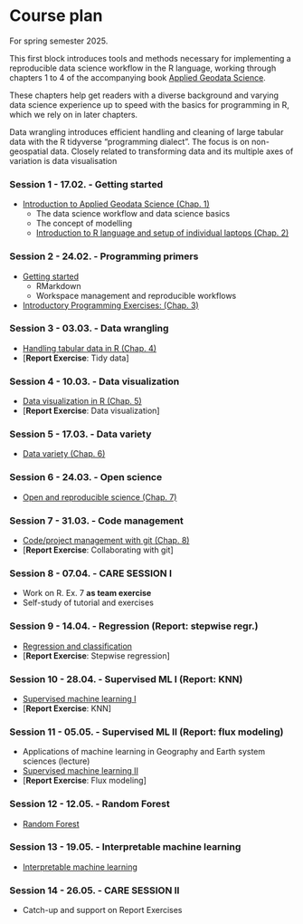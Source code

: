 # Course plan {#sec-plan}

For spring semester 2025.

This first block introduces tools and methods necessary for implementing a reproducible data science workflow in the R language, working through chapters 1 to 4 of the accompanying book [Applied Geodata Science](https://geco-bern.github.io/agds_book/).

These chapters help get readers with a diverse background and varying data science experience up to speed with the basics for programming in R, which we rely on in later chapters.

Data wrangling introduces efficient handling and cleaning of large tabular data with the R tidyverse “programming dialect”. The focus is on non-geospatial data.
Closely related to transforming data and its multiple axes of variation is data visualisation

### Session 1 - 17.02. - Getting started {.unnumbered}

- [Introduction to Applied Geodata Science (Chap. 1)](https://geco-bern.github.io/agds_book/intro.html#what-is-applied-geodata-science)
  - The data science workflow and data science basics
  - The concept of modelling
  - [Introduction to R language and setup of individual laptops (Chap. 2)](https://geco-bern.github.io/agds_book/getting_started.html)

### Session 2 - 24.02. - Programming primers {.unnumbered}

- [Getting started](https://geco-bern.github.io/agds_book/getting_started.html)
  - RMarkdown
  - Workspace management and reproducible workflows
- [Introductory Programming Exercises:  (Chap. 3)](https://geco-bern.github.io/agds_book/programming_primers.html)

### Session 3 - 03.03. - Data wrangling {.unnumbered}

- [Handling tabular data in R (Chap. 4)](https://geco-bern.github.io/agds_book/data_wrangling.html)
- [**Report Exercise**: Tidy data]

### Session 4 - 10.03. - Data visualization {.unnumbered}

- [Data visualization in R (Chap. 5)](https://geco-bern.github.io/agds_book/data_vis.html)
- [**Report Exercise**: Data visualization]

### Session 5 - 17.03. - Data variety {.unnumbered}

- [Data variety (Chap. 6)](https://geco-bern.github.io/agds_book/data_variety.html)

### Session 6 - 24.03. - Open science {.unnumbered}

- [Open and reproducible science (Chap. 7)](https://geco-bern.github.io/agds_book/open_science.html#openscience)

### Session 7 - 31.03. - Code management {.unnumbered}

- [Code/project management with git (Chap. 8)](https://geco-bern.github.io/agds_book/code_management.html)
- [**Report Exercise**: Collaborating with git]

### Session 8 - 07.04. - CARE SESSION I {.unnumbered}

- Work on R. Ex. 7 **as team exercise**
- Self-study of tutorial and exercises

### Session 9 - 14.04. - Regression (Report: stepwise regr.) {.unnumbered}

- [Regression and classification](https://geco-bern.github.io/agds_book/regression_classification.html)
- [**Report Exercise**: Stepwise regression]

### Session 10 - 28.04. - Supervised ML I (Report: KNN){.unnumbered}

- [Supervised machine learning I](https://geco-bern.github.io/agds_book/supervised_ml_I.html)
- [**Report Exercise**: KNN]

### Session 11 - 05.05. - Supervised ML II (Report: flux modeling) {.unnumbered}

- Applications of machine learning in Geography and Earth system sciences (lecture)
- [Supervised machine learning II](https://geco-bern.github.io/agds_book/supervised_ml_II.html)
- [**Report Exercise**: Flux modeling]

### Session 12 - 12.05. - Random Forest {.unnumbered}

- [Random Forest](https://geco-bern.github.io/agds_book/randomforest.html)

### Session 13 - 19.05. - Interpretable machine learning {.unnumbered}

- [Interpretable machine learning](https://geco-bern.github.io/agds_book/interpretableml.html)

### Session 14 - 26.05.  - CARE SESSION II {.unnumbered}

- Catch-up and support on Report Exercises

